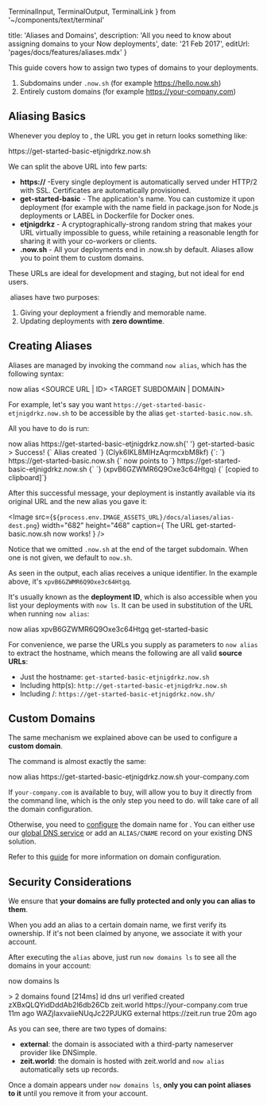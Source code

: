 
  TerminalInput,
  TerminalOutput,
  TerminalLink
} from '~/components/text/terminal'

  title: 'Aliases and Domains',
  description:
    'All you need to know about assigning domains to your Now deployments',
  date: '21 Feb 2017',
  editUrl: 'pages/docs/features/aliases.mdx'
}

This guide covers how to assign two types of domains to your <Now color="#000"/> deployments.

1. Subdomains under `.now.sh` (for example https://hello.now.sh)
2. Entirely custom domains (for example https://your-company.com)

## Aliasing Basics

Whenever you deploy to <Now color="#000"/>, the URL you get in return looks something like:

<TerminalOutput>
  https://<P.B>get-started-basic</P.B>-<P.B>etjnigdrkz</P.B>.now.sh
</TerminalOutput>

We can split the above URL into few parts:

- **https://** -Every single deployment is automatically served under HTTP/2 with SSL. Certificates are automatically provisioned.
- **get-started-basic** - The application's name. You can customize it upon deployment (for example with the name field in package.json for Node.js deployments or LABEL in Dockerfile for Docker ones.
- **etjnigdrkz** - A cryptographically-strong random string that makes your URL virtually impossible to guess, while retaining a reasonable length for sharing it with your co-workers or clients.
- **.now.sh** - All your deployments end in .now.sh by default. Aliases allow you to point them to custom domains.

These URLs are ideal for development and staging, but not ideal for end users.

&#8203;<Now color="#000"/> aliases have two purposes:

1. Giving your deployment a friendly and memorable name.
2. Updating deployments with **zero downtime**.

## Creating Aliases

Aliases are managed by invoking the command `now alias`, which has the following syntax:

<TerminalInput>
  now alias &lt;SOURCE URL | ID&gt; &lt;TARGET SUBDOMAIN | DOMAIN&gt;
</TerminalInput>

For example, let's say you want `https://get-started-basic-etjnigdrkz.now.sh` to be accessible by the alias `get-started-basic.now.sh`.

All you have to do is run:

<TerminalInput>
  now alias https://get-started-basic-etjnigdrkz.now.sh{' '}
  <P.B>get-started-basic</P.B>
</TerminalInput>

<TerminalOutput>
  <span className="cyan">&gt; Success!</span>
  {` Alias created `}
  <span className="gray">(CIyk6IKL8MIHzAqrmcxbM8kf)</span>
  {`:
  `}
  <TerminalLink href="https://get-started-basic.now.sh">
    https://get-started-basic.now.sh
  </TerminalLink>
  {` now points to `}
  <TerminalLink href="https://get-started-basic-etjnigdrkz.now.sh">
    https://get-started-basic-etjnigdrkz.now.sh
  </TerminalLink>
  {` `}
  <span className="gray">(xpvB6GZWMR6Q9Oxe3c64Htgq)</span>
  {` [copied to clipboard]`}
</TerminalOutput>

After this successful message, your deployment is instantly available via its original URL and the new alias you gave it:

<Image
  src={`${process.env.IMAGE_ASSETS_URL}/docs/aliases/alias-dest.png`}
  width="682"
  height="468"
  caption={
    <span>
      The URL <InlineCode>get-started-basic.now.sh</InlineCode> now works!
    </span>
  }
/>

Notice that we omitted `.now.sh` at the end of the target subdomain. When one is not given, we default to `now.sh`.

As seen in the output, each alias receives a unique identifier. In the example above, it's `xpvB6GZWMR6Q9Oxe3c64Htgq`.

It's usually known as the **deployment ID**, which is also accessible when you list your deployments with `now ls`. It can be used in substitution of the URL when running `now alias`:

<TerminalInput>
  now alias <P.B>xpvB6GZWMR6Q9Oxe3c64Htgq</P.B> get-started-basic
</TerminalInput>

For convenience, we parse the URLs you supply as parameters to `now alias` to extract the hostname, which means the following are all valid **source URLs**:

- Just the hostname: `get-started-basic-etjnigdrkz.now.sh`
- Including http(s): `http://get-started-basic-etjnigdrkz.now.sh`
- Including /: `https://get-started-basic-etjnigdrkz.now.sh/`

## Custom Domains

The same mechanism we explained above can be used to configure a **custom domain**.

The command is almost exactly the same:

<TerminalInput>
  now alias https://get-started-basic-etjnigdrkz.now.sh your-company.com
</TerminalInput>

If `your-company.com` is available to buy, <Now color="#000"/> will allow you to buy it directly from the command line, which is the only step you need to do. <Now color="#000"/> will take care of all the domain configuration.

Otherwise, you need to [configure](/docs/getting-started/assign-a-domain-name) the domain name for <Now color="#000"/>. You can either use our [global DNS service](/world) or add an `ALIAS/CNAME` record on your existing DNS solution.

Refer to this [guide](/docs/getting-started/assign-a-domain-name) for more information on domain configuration.

## Security Considerations

We ensure that **your domains are fully protected and only you can alias to them**.

When you add an alias to a certain domain name, we first verify its ownership. If it's not been claimed by anyone, we associate it with your account.

After executing the `alias` above, just run `now domains ls` to see all the domains in your account:

<TerminalInput>now domains ls</TerminalInput>

<TerminalOutput>
  > 2 domains found [214ms] <span className="gray">id dns url verified created</span> zXBxQLQYidDddAb2l6db26Cb zeit.world

  <TerminalLink href="https://your-company.com">
    https://your-company.com
  </TerminalLink> true <span className="gray">11m ago</span> WAZjIaxvaiieNUqJc22PJUKG external

  <TerminalLink href="https://hyper.is">
    https://zeit.run
  </TerminalLink> true <span className="gray">20m ago</span>
</TerminalOutput>

As you can see, there are two types of domains:

- **external**: the domain is associated with a third-party nameserver provider like DNSimple.
- **zeit.world**: the domain is hosted with <GenericLink href="/world">zeit.world</GenericLink> and `now alias` automatically sets up records.

Once a domain appears under `now domains ls`, **only you can point aliases to it** until you remove it from your account.

